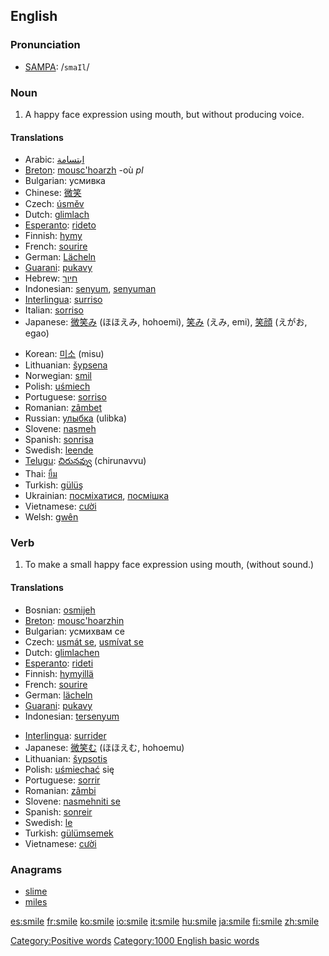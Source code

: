 ==English==

{{rank|afterwards|horses|wonder|706|smile|walk|places|simple}}

===Pronunciation===
*[[w:SAMPA|SAMPA]]: /<tt>smaIl</tt>/

===Noun===
{{en-noun-reg}}

# A happy face expression using mouth, but without producing voice.

====Translations====
{{top}}
*Arabic: [[ابتسامة]]
*[[Breton]]: [[mousc'hoarzh]] {{m}} -où ''pl''
*Bulgarian: усмивка
*Chinese: [[微笑]]
*Czech: [[úsměv]] {{m}}
*Dutch: [[glimlach]] {{m}}
*[[Esperanto]]: [[rideto]]
*Finnish: [[hymy]]
*French: [[sourire]] {{m}}
*German: [[Lächeln]] {{n}}
*[[Guarani]]: [[pukavy]]
*Hebrew: [[חיוך]]
*Indonesian: [[senyum]], [[senyum|senyuman]]
*[[Interlingua]]: [[surriso]]
*Italian: [[sorriso]] {{m}}
*Japanese: [[微笑み]] (ほほえみ, hohoemi), [[笑み]] (えみ, emi), [[笑顔]] (えがお, egao)
{{mid}}
*Korean: [[미소]] (misu)
*Lithuanian: [[šypsena]]
*Norwegian: [[smil]] {{c}}
*Polish: [[uśmiech]] {{m}}
*Portuguese: [[sorriso]] {{m}}
*Romanian: [[zâmbet]] {{n}}
*Russian: [[улыбка]] (ulibka)
*Slovene: [[nasmeh]] {{m}}
*Spanish: [[sonrisa]] {{f}}
*Swedish: [[leende]] {{n}}
*[[Telugu]]: [[చిరునవ్వు]] (chirunavvu)
*Thai: [[ยิ้ม]]
*Turkish: [[gülüş]]
*Ukrainian: [[посміхатися]], [[посмішка]]
*Vietnamese: [[cười]]
*Welsh: [[gwên]]
{{bottom}}

===Verb===
{{en-infl-reg-other-e|smil|e}}
# To make a small happy face expression using mouth, (without sound.)

====Translations====
{{top}}
*Bosnian: [[osmijeh]]
*[[Breton]]: [[mousc'hoarzhin]]
*Bulgarian: усмихвам се 
*Czech: [[usmát se]], [[usmívat se]]
*Dutch: [[glimlachen]]
*[[Esperanto]]: [[rideti]]
*Finnish: [[hymyillä]]
*French: [[sourire]]
*German: [[lächeln]]
*[[Guarani]]: [[pukavy]]
*Indonesian: [[senyum|tersenyum]]
{{mid}}
*[[Interlingua]]: [[surrider]]
*Japanese: [[微笑む]] (ほほえむ, hohoemu)
*Lithuanian: [[šypsotis]]
*Polish: [[uśmiechać]] się
*Portuguese: [[sorrir]]
*Romanian: [[zâmbi]]
*Slovene: [[nasmehniti se]]
*Spanish: [[sonreir]]
*Swedish: [[le#Swedish|le]]
*Turkish: [[gülümsemek]]
*Vietnamese: [[cười]]
{{bottom}}

===Anagrams===
*[[slime]]
*[[miles]]

[[Category:Positive words]]
[[Category:1000 English basic words]]

[[es:smile]]
[[fr:smile]]
[[ko:smile]]
[[io:smile]]
[[it:smile]]
[[hu:smile]]
[[ja:smile]]
[[fi:smile]]
[[zh:smile]]